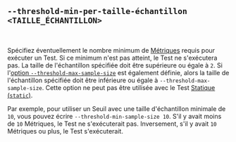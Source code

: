 ## `--threshold-min-per-taille-échantillon <TAILLE_ÉCHANTILLON>`

<br />

Spécifiez éventuellement le nombre minimum de [Métriques][metric] requis pour exécuter un Test. Si ce minimum n'est pas atteint, le Test ne s'exécutera pas. La taille de l'échantillon spécifiée doit être supérieure ou égale à `2`. Si l'[option `--threshold-max-sample-size`][threshold max sample size option] est également définie, alors la taille de l'échantillon spécifiée doit être inférieure ou égale à `--threshold-max-sample-size`. Cette option ne peut pas être utilisée avec le Test [Statique (`static`)][static].

Par exemple, pour utiliser un Seuil avec une taille d'échantillon minimale de `10`, vous pouvez écrire `--threshold-min-sample-size 10`. S'il y avait moins de `10` Métriques, le Test ne s'exécuterait pas. Inversement, s'il y avait `10` Métriques ou plus, le Test s'exécuterait.

[metric]: /fr/docs/explanation/benchmarking/#metric

[threshold max sample size option]: #--threshold-max-sample-size-sample-size
[static]: #static